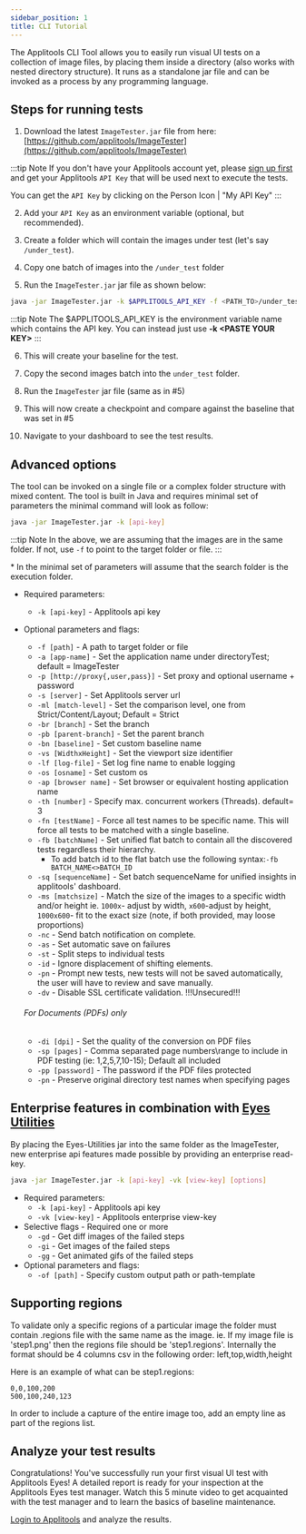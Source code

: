 ```yaml
---
sidebar_position: 1
title: CLI Tutorial
---
```

The Applitools CLI Tool allows you to easily run visual UI tests on a collection of image files, by placing them inside a directory (also works with nested directory structure). It runs as a standalone jar file and can be invoked as a process by any programming language.

## Steps for running tests

1.    Download the latest `ImageTester.jar` file from here: [https://github.com/applitools/ImageTester](https://github.com/applitools/ImageTester)

:::tip Note
If you don't have your Applitools account yet, please [sign up first](https://applitools.com/users/register) and get your Applitools `API Key` that will be used next to execute the tests.

You can get the `API Key` by clicking on the Person Icon | "My API Key"
:::


2.    Add your `API Key` as an environment variable (optional, but recommended).

3.    Create a folder which will contain the images under test (let's say `/under_test`).

4.    Copy one batch of images into the `/under_test` folder

5.    Run the `ImageTester.jar` jar file as shown below:

```sh
java -jar ImageTester.jar -k $APPLITOOLS_API_KEY -f <PATH_TO>/under_test/
```

:::tip Note
The $APPLITOOLS_API_KEY is the environment variable name which contains the API key. You can instead just use **-k &lt;PASTE YOUR KEY&gt;**
:::

6.    This will create your baseline for the test.

7.    Copy the second images batch into the `under_test` folder.

8.    Run the `ImageTester` jar file (same as in #5)

9.    This will now create a checkpoint and compare against the baseline that was set in #5

10. Navigate to your dashboard to see the test results.

## Advanced options
The tool can be invoked on a single file or a complex folder structure with mixed content. The tool is built in Java and requires minimal set of parameters the minimal command will look as follow:

```bash
java -jar ImageTester.jar -k [api-key]
```


:::tip Note
 In the above, we are assuming that the images are in the same folder. If not, use `-f` to point to the target folder or file.
:::

\* In the minimal set of parameters will assume that the search folder is the execution folder.

+ Required parameters:
    + `-k [api-key]` - Applitools api key
+ Optional parameters and flags:
    + `-f [path]` - A path to target folder or file
    + `-a [app-name]` - Set the application name under directoryTest; default = ImageTester
    + `-p [http://proxy{,user,pass}]` - Set proxy and optional username + password
    + `-s [server]` - Set Applitools server url
    + `-ml [match-level]` - Set the comparison level, one from Strict/Content/Layout; Default = Strict
    + `-br [branch]` - Set the branch
    + `-pb [parent-branch]` - Set the parent branch
    + `-bn [baseline]` - Set custom baseline name
    + `-vs [WidthxHeight]` - Set the viewport size identifier
    + `-lf [log-file]` - Set log fine name to enable logging
    + `-os [osname]` - Set custom os
    + `-ap [browser name]` - Set browser or equivalent hosting application name
    + `-th [number]` - Specify max. concurrent workers (Threads). default= 3
    + `-fn [testName]` - Force all test names to be specific name. This will force all tests to be matched with a single baseline.
    + `-fb [batchName]` - Set unified flat batch to contain all the discovered tests regardless their hierarchy.
      + To add batch id to the flat batch use the following syntax:`-fb BATCH_NAME<>BATCH_ID`
    + `-sq [sequenceName]` - Set batch sequenceName for unified insights in applitools' dashboard.
    + `-ms [matchsize]` - Match the size of the images to a specific width and/or height ie. `1000x`- adjust by width, `x600`-adjust by height, `1000x600`- fit to the exact size (note, if both provided, may loose proportions)
    + `-nc` - Send batch notification on complete.
    + `-as` - Set automatic save on failures
    + `-st` - Split steps to individual tests
    + `-id` - Ignore displacement of shifting elements.
    + `-pn` - Prompt new tests, new tests will not be saved automatically, the user will have to review and save manually.
    + `-dv` - Disable SSL certificate validation. !!!Unsecured!!!


    ###### For Documents (PDFs) only
    + `-di [dpi]` - Set the quality of the conversion on PDF files
    + `-sp [pages]` - Comma separated page numbers\range to include in PDF testing (ie: 1,2,5,7,10-15); Default all included
    + `-pp [password]` - The password if the PDF files protected
    + `-pn` - Preserve original directory test names when specifying pages

## Enterprise features in combination with [Eyes Utilities](https://github.com/applitools/EyesUtilities)
By placing the Eyes-Utilities jar into the same folder as the ImageTester, new enterprise api features
made possible by providing an enterprise read-key.

```bash
java -jar ImageTester.jar -k [api-key] -vk [view-key] [options]
```

+ Required parameters:
    + `-k [api-key]` - Applitools api key
    + `-vk [view-key]` - Applitools enterprise view-key
+ Selective flags - Required one or more
    + `-gd` - Get diff images of the failed steps
    + `-gi` - Get images of the failed steps
    + `-gg` - Get animated gifs of the failed steps
+ Optional parameters and flags:
    + `-of [path]` - Specify custom output path or path-template

## Supporting regions
To validate only a specific regions of a particular image the folder must contain .regions file with the same name as the image.
ie. If my image file is 'step1.png' then the regions file should be 'step1.regions'.
Internally the format should be 4 columns csv in the following order: left,top,width,height

Here is an example of what can be step1.regions:
```
0,0,100,200
500,100,240,123
```
In order to include a capture of the entire image too, add an empty line as part of the regions list.


## Analyze your test results
Congratulations! You've successfully run your first visual UI test with Applitools Eyes! A detailed report is ready for your inspection at the Applitools Eyes test manager. Watch this 5 minute video to get acquainted with the test manager and to learn the basics of baseline maintenance.

[Login to Applitools](https://applitools.com/users/login) and analyze the results.